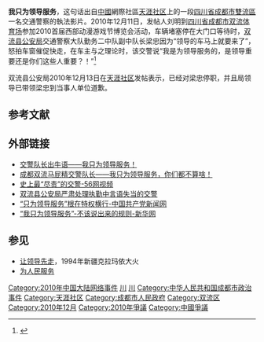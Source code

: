 '''我只为领导服务'''，这句话出自[[中國|中國]]網際社區[[天涯社区|天涯社区]]上的一段[[四川省|四川省]][[成都市|成都市]][[雙流區|雙流區]]一名交通警察的執法影片。2010年12月11日，发帖人刘明到[[四川省|四川省]][[成都市|成都市]][[双流体育场|双流体育场]]参加2010首届西部动漫游戏节博览会活动，车辆堵塞停在大门口等待时，[[双流县|双流县]][[公安局|公安局]]交通警察大队勤务二中队副中队长梁忠因为“领导的车马上就要来了”，怒拍车窗催促快走，在车主与之理论时，该交警说“我是为领导服务的，是领导重要还是你们这些人重要？！”<ref>{{cite web|title=“我只为领导服务”|url=http://jrzb.zjol.com.cn/html/2010-12/15/content_644045.htm?div=-1|publisher=今日早报|date=2010-12-15|accessdate=2010-12-16|archive-date=2016-09-19|archive-url=https://web.archive.org/web/20160919164832/http://jrzb.zjol.com.cn/html/2010-12/15/content_644045.htm?div=-1|dead-url=no}}</ref>

双流县公安局2010年12月13日在[[天涯社区|天涯社区]]发帖表示，已经对梁忠停职，并且局领导已带领梁忠到当事人单位道歉。

==参考文献==
<div class="references-small">
<references></references>
</div>

==外部链接==
*[http://bbs.city.tianya.cn/tianyacity/Content/284/1/234762.shtml 交警队长出牛语——我只为领导服务！] {{Wayback|url=http://bbs.city.tianya.cn/tianyacity/Content/284/1/234762.shtml |date=20121021163009 }}
*[http://www.tianya.cn/publicforum/content/free/1/2056705.shtml 成都双流马屁精交警队长——我只为领导服务，你们都不算啥！] {{Wayback|url=http://www.tianya.cn/publicforum/content/free/1/2056705.shtml |date=20120401060253 }}
*[http://www.56.com/u11/v_NTcxMzQyNjQ.html 史上最“尽责”的交警-56网视频] {{Wayback|url=http://www.56.com/u11/v_NTcxMzQyNjQ.html |date=20190901195812 }}
*[http://bbs.city.tianya.cn/tianyacity/content/284/1/234904.shtml 双流县公安局严肃处理执勤中言语失当的交警] {{Wayback|url=http://bbs.city.tianya.cn/tianyacity/content/284/1/234904.shtml |date=20121025173818 }}
* [http://cpc.people.com.cn/GB/64093/64103/13496231.html “只为领导服务”根在特权横行-中国共产党新闻网] {{Wayback|url=http://cpc.people.com.cn/GB/64093/64103/13496231.html |date=20160304085839 }}
*[http://news.xinhuanet.com/lianzheng/2010-12/16/c_12885772.htm “我只为领导服务”-不该说出来的规则-新华网]

==参见==
*[[让领导先走|让领导先走]]，1994年新疆克拉玛依大火
*[[为人民服务|为人民服务]]

{{成都小作品}}

[[Category:2010年中国大陆网络事件|Category:2010年中国大陆网络事件]]
[[Category:中华人民共和国涉警事件|川]]
[[Category:中华人民共和国地方政府丑闻|川]]
[[Category:中华人民共和国成都市政治事件|Category:中华人民共和国成都市政治事件]]
[[Category:天涯社区|Category:天涯社区]]
[[Category:成都市人民政府|Category:成都市人民政府]]
[[Category:双流区|Category:双流区]]
[[Category:2010年12月|Category:2010年12月]]
[[Category:2010年爭議|Category:2010年爭議]]
[[Category:中國爭議|Category:中國爭議]]